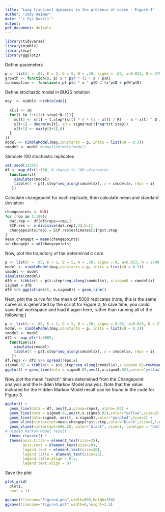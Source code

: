---
title: "Long transient dynamics in the presence of noise - Figure 4"
author: "Jody Reimer"
date: "`r Sys.Date()`"
output: 
pdf_document: default
---

```{r library, message=F}
library(tidyverse)
library(nimble)
library(ecp)
library(ggplot2)
```
  
Define parameters

```{r}
p <- list(r = .05, K = 2, Q = 5, H = .38, sigma = .02, a=0.023, N = 2700, t.step = 1/2)
growth <- function(x, p) x * p$r * (1 - x / p$K)
consumption <- function(x,p) p$a * x ^ p$Q / (x^p$Q + p$H^p$Q)
```

Define stochastic model in BUGS notation

```{r, message=FALSE}
may  <- nimble::nimbleCode({
  
  x[1] <- x0
  for(t in 1:((1/t.step)*N-1)){
    mu[t] <- x[t] + t.step*(x[t] * r * (1 - x[t] / K)  - a * x[t] ^ Q / (x[t] ^ Q + H ^ Q))
    y[t+1] ~ dnorm(mu[t], sd = sigma*mu[t]*sqrt(t.step)) 
    x[t+1] <- max(y[t+1],0)
  }
})
model <- nimbleModel(may,constants = p, inits = list(x0 = 0.3))
cmodel <- model #compileNimble(model)
```

Simulate 100 stochastic replicates

```{r}
set.seed(12345)
df <- map_dfr(1:100, # change to 100 afterwards
  function(i){
    simulate(cmodel)
    tibble(t = p$t.step*seq_along(cmodel$x), x = cmodel$x, reps = i)
   })
```

Calculate changepoint for each replicate, then calculate mean and standard deviation

```{r changepoint on each individual replicate}
changepoints <- NULL
for (rep in 1:100){
  dat.rep <- df[df$reps==rep,]
  ECP.res <- e.divisive(dat.rep[,2],k=1)
  changepoints[rep] = ECP.res$estimates[2]*p$t.step
}
mean.changept = mean(changepoints)
sd.changept = sd(changepoints)
```

Now, plot the trajectory of the deterministic core.

```{r}
p <- list(r = .05, K = 2, Q = 5, H = .38, sigma = 0, a=0.023, N = 2700, t.step = 1/2)
model <- nimbleModel(may,constants = p, inits = list(x0 = 0.3))
cmodel <- model 
simulate(cmodel)
df0 <- tibble(t = p$t.step*seq_along(cmodel$x), x.sigma0 = cmodel$x)
sigma0 = df0
df0 %>% ggplot(aes(t, x.sigma0)) + geom_line()
```

Next, plot the curve for the mean of 5000 replicates (note, this is the same curve as is generated by the script for Figure 2; to save time, you could save that workspace and load it again here, rather than running all of the following.)

```{r}
p <- list(r = .05, K = 2, Q = 5, H = .38, sigma = 0.02, a=0.023, N = 2700, t.step = 1/2)
model <- nimbleModel(may,constants = p, inits = list(x0 = 0.3))
cmodel <- model 
df2 <- map_dfr(1:5000, 
  function(i){
    simulate(cmodel)
    tibble(t = p$t.step*seq_along(cmodel$x), x = cmodel$x, reps = i)
   })
df.reps <- df2 %>% spread(reps,x)
sigma0.02 = tibble(t = p$t.step*seq_along(cmodel$x),x.sigma0.02=rowMeans(df.reps[,-1]))
ggplot() + geom_line(data = sigma0.02,aes(t,x.sigma0.02),color="yellow",)
```

Now plot the mean "switch" times determined from the Changepoint analysis and the Hidden Markov Model analysis. Note that the value included for the Hidden Markov Model result can be found in the code for Figure 3.

```{r}
ggplot() + 
  geom_line(data = df, aes(t,x,group=reps), alpha=.03) +
  geom_line(data = sigma0.02,aes(t,x.sigma0.02),color="yellow",size=2) +
  geom_line(data=sigma0, aes(t, x.sigma0),color="purple4",size=2) +
  geom_vline(xintercept=mean.changept*p$t.step,color="black",size=1,linetype = "dashed") + #changepoint analysis result
  geom_vline(xintercept=596.25, color="black", size=1, linetype = "dotted") 
# Hidden Markov Model result
  theme_classic() + 
  theme(axis.title = element_text(size=25),
        axis.text = element_text(size=20),
        legend.text = element_text(size=20),
        legend.title = element_text(size=25),
        legend.title.align = 0.5,
        legend.text.align = 0) 
```

Save the plot

```{r}

plot_grid(
  plot1,
  ncol = 1)

ggsave(filename="Figure4.png",width=600,heigh=350)
ggsave(filename="Figure4.pdf",width=6,height=3.5)

```
